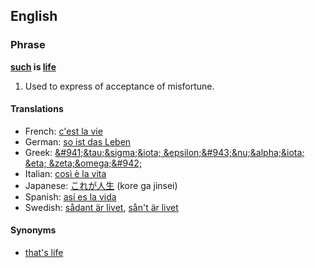 ==English==

===Phrase===
'''[[such]] is [[life]]'''

#Used to express of acceptance of misfortune.

====Translations====
*French: [[c'est la vie]]
*German: [[so ist das Leben]]
*Greek: [[&#941;&tau;&sigma;&iota; &epsilon;&#943;&nu;&alpha;&iota; &eta; &zeta;&omega;&#942;]]
*Italian: [[così è la vita]]
*Japanese: [[これが人生]] (kore ga jinsei)
*Spanish: [[así es la vida]]
*Swedish:  [[sådant är livet]], [[sån't är livet]]
====Synonyms====
*[[that's life]]